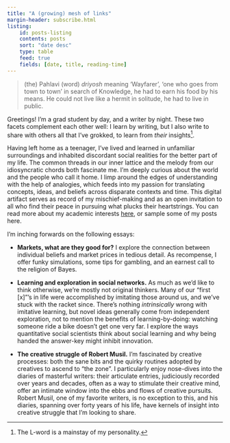 ```yaml
---
title: "A (growing) mesh of links"
margin-header: subscribe.html
listing:
    id: posts-listing
    contents: posts
    sort: "date desc"
    type: table
    feed: true
    fields: [date, title, reading-time]
---
```


> (the) Pahlavi (word) *driyosh* meaning ‘Wayfarer’, ‘one who goes from town to town’ in search of Knowledge, he had to earn his food by his means. He could not live like a hermit in solitude, he had to live in public.

Greetings! I'm a grad student by day, and a writer by night. These two facets complement each other well: I learn by writing, but I also write to share with others all that I've grokked, to learn from _their_ insights^[The L-word is a mainstay of my personality.].

Having left home as a teenager, I've lived and learned in unfamiliar surroundings and inhabited discordant social realities for the better part of my life. The common threads in our inner lattice and the melody from our idiosyncratic chords both fascinate me. I'm deeply curious about the world and the people who call it home. I limp around the edges of understanding with the help of analogies, which feeds into my passion for translating concepts, ideas, and beliefs across disparate contexts and time. This digital artifact serves as record of my mischief-making and as an open invitation to all who find their peace in pursuing what plucks their heartstrings. You can read more about my academic interests [here](about.qmd), or sample some of my posts here.

::: {#posts-listing}
:::


I'm inching forwards on the following essays:

* **Markets, what are they good for?** I explore the connection between individual beliefs and market prices in tedious detail. As recompense, I offer funky simulations, some tips for gambling, and an earnest call to the religion of Bayes.

* **Learning and exploration in social networks.** As much as we'd like to think otherwise, we're mostly not original thinkers. Many of our "first [x]"'s in life were accomplished by imitating those around us, and we've stuck with the racket since. There's nothing _intrinsically_ wrong with imitative learning, but novel ideas generally come from independent exploration, not to mention the benefits of learning-by-doing: watching someone ride a bike doesn't get one very far. I explore the ways quantitative social scientists think about social learning and why being handed the answer-key might inhibit innovation.

* **The creative struggle of Robert Musil.** I'm fascinated by creative processes: both the sane bits and the quirky routines adopted by creatives to ascend to "the zone". I particularly enjoy nose-dives into the diaries of masterful writers: their articulate entries, judiciously recorded over years and decades, often as a way to stimulate their creative mind, offer an intimate window into the ebbs and flows of creative pursuits. Robert Musil, one of my favorite writers, is no exception to this, and his diaries, spanning over forty years of his life, have kernels of insight into creative struggle that I'm looking to share. 
